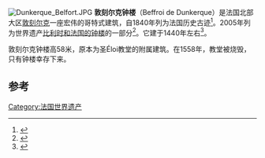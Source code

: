 [[Image:Dunkerque_Belfort.JPG|right]]
'''敦刻尔克钟楼'''（Beffroi de Dunkerque）是法国北部大区[[敦刻尔克|敦刻尔克]]一座宏伟的哥特式建筑，自1840年列为法国历史古迹<ref>{{Base Mérimée|PA00107488|Beffroi}}</ref>。2005年列为世界遗产[[比利时和法国的钟楼|比利时和法国的钟楼]]的一部分<ref>{{Cite web |url=http://whc.unesco.org/fr/list/943 |title=Liste des beffrois inscrits sur le site de l'Unesco au 24/07/2011 |accessdate=2016-04-25 |archive-date=2017-06-13 |archive-url=https://web.archive.org/web/20170613113153/http://whc.unesco.org/fr/list/943 |dead-url=no }}</ref>。它建于1440年左右<ref>{{Lien web |url=http://www.ot-dunkerque.fr/fr/DECOUVRIR/details.aspx?id=PCUNOR000FS00016&pos=11 |title=Fiche touristique « Le beffroi » |access-date=8 janvier 2011 |deadurl=yes |archiveurl=https://web.archive.org/web/20110721015342/http://www.ot-dunkerque.fr/fr/DECOUVRIR/details.aspx?id=PCUNOR000FS00016&pos=11 |archivedate=2011-07-21 }}</ref>。

敦刻尔克钟楼高58米，原本为圣Éloi教堂的附属建筑。在1558年，教堂被烧毁，只有钟楼幸存下来。

== 参考==
{{References}}
[[Category:法国世界遗产|Category:法国世界遗产]]